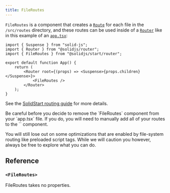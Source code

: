 ```yaml
---
title: FileRoutes
---
```


`FileRoutes` is a component that creates a [`Route`](/solid-router/reference/components/route) for each file in the `/src/routes` directory, and these routes can be used inside of a [`Router`](/solid-router/reference/components/router) like in this example of an [`app.tsx`](/solid-start/reference/entrypoints/app):

```tsx twoslash {7-9} filename="app.tsx"
import { Suspense } from "solid-js";
import { Router } from "@solidjs/router";
import { FileRoutes } from "@solidjs/start/router";

export default function App() {
	return (
		<Router root={(props) => <Suspense>{props.children}</Suspense>}>
			<FileRoutes />
		</Router>
	);
}
```
See the [SolidStart routing guide](/solid-start/building-your-application/routing) for more details.

<Callout type="caution">
Be careful before you decide to remove the `FileRoutes` component from your `app.tsx` file. If you do, you will need to manually add all of your routes to the `<Routes>` component.

You will still lose out on some optimizations that are enabled by file-system routing like preloaded script tags. While we will caution you however, always be free to explore what you can do.
</Callout>

## Reference

### `<FileRoutes>`

FileRoutes takes no properties.